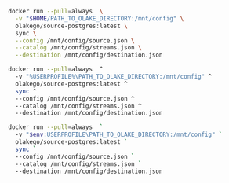 
<Tabs groupId="docker">

<TabItem value="macos-linux" label="macOS / Linux" default>

```bash
docker run --pull=always  \
  -v "$HOME/PATH_TO_OLAKE_DIRECTORY:/mnt/config" \
  olakego/source-postgres:latest \
  sync \
  --config /mnt/config/source.json \
  --catalog /mnt/config/streams.json \
  --destination /mnt/config/destination.json
```
</TabItem>

<TabItem value="cmd" label="CMD">

```bash
docker run --pull=always  ^
  -v "%USERPROFILE%\PATH_TO_OLAKE_DIRECTORY:/mnt/config" ^
  olakego/source-postgres:latest ^
  sync ^
  --config /mnt/config/source.json ^
  --catalog /mnt/config/streams.json ^
  --destination /mnt/config/destination.json
```
</TabItem>

<TabItem value="powershell" label="Powershell">

```bash
docker run --pull=always  `
  -v "$env:USERPROFILE\PATH_TO_OLAKE_DIRECTORY:/mnt/config" `
  olakego/source-postgres:latest `
  sync `
  --config /mnt/config/source.json `
  --catalog /mnt/config/streams.json `
  --destination /mnt/config/destination.json
```

</TabItem>
</Tabs>